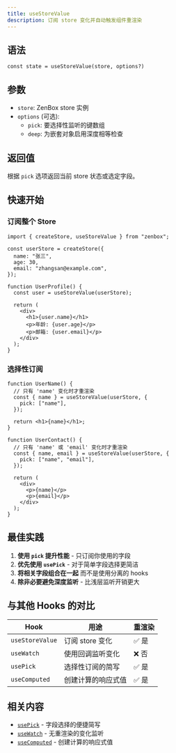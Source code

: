```yaml
---
title: useStoreValue
description: 订阅 store 变化并自动触发组件重渲染
---
```


## 语法

```tsx
const state = useStoreValue(store, options?)
```

## 参数

- `store`: ZenBox store 实例
- `options` (可选):
  - `pick`: 要选择性监听的键数组
  - `deep`: 为嵌套对象启用深度相等检查

## 返回值

根据 `pick` 选项返回当前 store 状态或选定字段。

## 快速开始

### 订阅整个 Store

```tsx
import { createStore, useStoreValue } from "zenbox";

const userStore = createStore({
  name: "张三",
  age: 30,
  email: "zhangsan@example.com",
});

function UserProfile() {
  const user = useStoreValue(userStore);

  return (
    <div>
      <h1>{user.name}</h1>
      <p>年龄: {user.age}</p>
      <p>邮箱: {user.email}</p>
    </div>
  );
}
```

### 选择性订阅

```tsx
function UserName() {
  // 只有 'name' 变化时才重渲染
  const { name } = useStoreValue(userStore, {
    pick: ["name"],
  });

  return <h1>{name}</h1>;
}

function UserContact() {
  // 只有 'name' 或 'email' 变化时才重渲染
  const { name, email } = useStoreValue(userStore, {
    pick: ["name", "email"],
  });

  return (
    <div>
      <p>{name}</p>
      <p>{email}</p>
    </div>
  );
}
```

## 最佳实践

1. **使用 `pick` 提升性能** - 只订阅你使用的字段
2. **优先使用 `usePick`** - 对于简单字段选择更简洁
3. **将相关字段组合在一起** 而不是使用分离的 hooks
4. **除非必要避免深度监听** - 比浅层监听开销更大

## 与其他 Hooks 的对比

| Hook            | 用途                         | 重渲染 |
| --------------- | ---------------------------- | ------ |
| `useStoreValue` | 订阅 store 变化              | ✅ 是  |
| `useWatch`      | 使用回调监听变化             | ❌ 否  |
| `usePick`       | 选择性订阅的简写             | ✅ 是  |
| `useComputed`   | 创建计算的响应式值           | ✅ 是  |

## 相关内容

- [`usePick`](./usePick) - 字段选择的便捷简写
- [`useWatch`](./useWatch) - 无重渲染的变化监听
- [`useComputed`](./useComputed) - 创建计算的响应式值